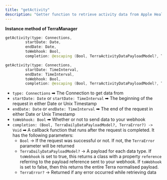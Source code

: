 ```yaml
---
title: "getActivity"
description: "Getter function to retrieve activity data from Apple Health"
---
```

**Instance method of TerraManager**

```swift swift
getActivity(type: Connections, 
         startDate: Date, 
         endDate: Date, 
         toWebhook: Bool, 
         completion: @escaping (Bool, TerraActivityDataPayloadModel?, TerraError?) -> Void)

getActivity(type: Connections, 
         startDate: TimeInterval, 
         endDate: TimeInterval, 
         toWebhook: Bool, 
         completion: @escaping (Bool, TerraActivityDataPayloadModel?, TerraError?) -> Void)

```

*   `type: Connections` ➡ The Connection to get data from
*   `startDate: Date` or `startDate: TimeInterval` ➡ The beginning of the request in either Date or Unix Timestamp
*   `endDate: Date` or `endDate: TimeInterval` ➡ The end of the request in either Date or Unix Timestamp
*   `toWebhook: Bool` ➡ Whether or not to send data to your webhook
*   `completion: (Bool, TerraDailyDataPayloadModel?, TerraError?) -> Void` ➡ A callback function that runs after the request is completed. It has the following parameters:
    *   `Bool` -> If the request was successful or not. If not, the `TerraError` parameter will be returned
    *   `TerraDailyDataPayloadModel?` -> A payload for each data type. If `toWebhook` is set to true, this returns a class with a property `reference` referring to the payload reference sent to your webhook. If `toWebhook` is set to false, then this returns the entire Terra normalised payload.
    *   `TerraError?` -> Returned if any error occurred while retrieving data



